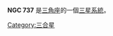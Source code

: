 {{NGCInfoBox|NGCID=NGC 737|發現者=威廉·帕森思|發現日期=1850年10月11日|其他編號=|曆元=J2000.0|赤經=1時56分40.8秒
|赤緯=33°2'59"|星座=三角座|星體=三星系統|星等=|表面亮度=|藍等=}}

'''NGC 737''' 是[[三角座|三角座]]的一個[[三星系統|三星系統]]。

{{NGCReference|737}}
{{Catalogs|NGC=737}}

[[Category:三合星|Category:三合星]]
